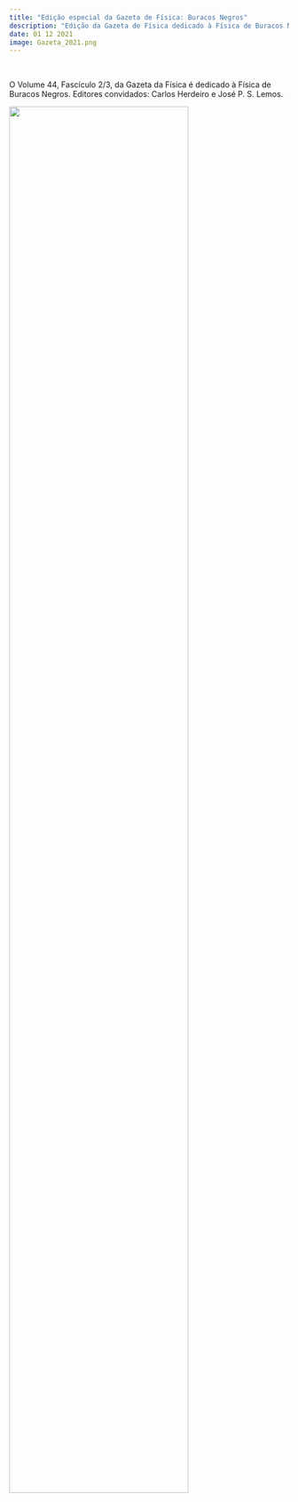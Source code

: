 ```yaml
---
title: "Edição especial da Gazeta de Física: Buracos Negros"
description: "Edição da Gazeta de Física dedicado à Física de Buracos Negros."
date: 01 12 2021
image: Gazeta_2021.png
---
```


</br>


O Volume 44, Fascículo 2/3, da Gazeta da Física é dedicado à Física de Buracos Negros. Editores convidados: Carlos Herdeiro e José P. S. Lemos.

[![](./Gazeta_2021.png){width="80%"}](https://www.spf.pt/magazines/GFIS/483){target="_blank"}
